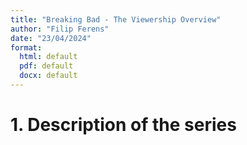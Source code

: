 ```yaml
---
title: "Breaking Bad - The Viewership Overview"
author: "Filip Ferens"
date: "23/04/2024"
format:
  html: default
  pdf: default
  docx: default
---
```


# 1. Description of the series